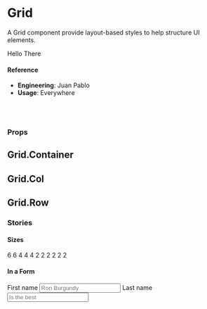 
<Meta
  title="Utilities/Grid"
  component={Grid}
/>

# Grid

A Grid component provide layout-based styles to help structure UI elements.

<Preview>
  <Story name="default">
    <Grid>
      <Grid.Col size="8, 6@lg">
        <Card hover>Hello</Card>
      </Grid.Col>
      <Grid.Col size="4, 6@lg">
        <Card hover>There</Card>
      </Grid.Col>
    </Grid>
  </Story>
</Preview>

#### Reference

- **Engineering**: Juan Pablo
- **Usage**: Everywhere

<br />
<br />

### Props

<Props of={Grid} />


## Grid.Container

<Props of={Grid.Container} />

## Grid.Col

<Props of={Grid.Col} />

## Grid.Row

<Props of={Grid.Row} />

### Stories

#### Sizes

<Preview>
  <Story name="Sizes">
    <div>
      <Grid style={{ marginBottom: 10 }}>
        <Grid.Col size="6@md">
          <Card hover>6</Card>
        </Grid.Col>
        <Grid.Col size="6@md">
          <Card hover>6</Card>
        </Grid.Col>
      </Grid>
      <Grid style={{ marginBottom: 10 }}>
        <Grid.Col size="4@md">
          <Card hover>4</Card>
        </Grid.Col>
        <Grid.Col size="4@md">
          <Card hover>4</Card>
        </Grid.Col>
        <Grid.Col size="4@md">
          <Card hover>4</Card>
        </Grid.Col>
      </Grid>
      <Grid style={{ marginBottom: 10 }}>
        <Grid.Col size="2@md">
          <Card hover>2</Card>
        </Grid.Col>
        <Grid.Col size="2@md">
          <Card hover>2</Card>
        </Grid.Col>
        <Grid.Col size="2@md">
          <Card hover>2</Card>
        </Grid.Col>
        <Grid.Col size="2@md">
          <Card hover>2</Card>
        </Grid.Col>
        <Grid.Col size="2@md">
          <Card hover>2</Card>
        </Grid.Col>
        <Grid.Col size="2@md">
          <Card hover>2</Card>
        </Grid.Col>
      </Grid>
    </div>
  </Story>
</Preview>

#### In a Form

<Preview>
  <Story name="In a Form">
    <form>
      <FormGroup.Grid>
        <Grid.Col size="4">
          <Input.Static align="right">First name</Input.Static>
        </Grid.Col>
        <Grid.Col size="8">
          <Input placeholder="Ron Burgundy" />
        </Grid.Col>
      </FormGroup.Grid>
      <FormGroup.Grid>
        <Grid.Col size="4">
          <Input.Static align="right">Last name</Input.Static>
        </Grid.Col>
        <Grid.Col size="8">
          <Input placeholder="Is the best" />
        </Grid.Col>
      </FormGroup.Grid>
    </form>
  </Story>
</Preview>
